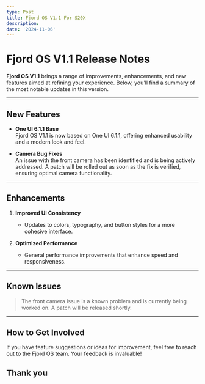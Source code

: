 ```yaml
---
type: Post
title: Fjord OS V1.1 For S20X
description:
date: '2024-11-06'
---
```


# Fjord OS V1.1 Release Notes

**Fjord OS V1.1** brings a range of improvements, enhancements, and new features aimed at refining your experience. Below, you’ll find a summary of the most notable updates in this version.

---

## New Features

* **One UI 6.1.1 Base**  
  Fjord OS V1.1 is now based on One UI 6.1.1, offering enhanced usability and a modern look and feel.

* **Camera Bug Fixes**  
  An issue with the front camera has been identified and is being actively addressed. A patch will be rolled out as soon as the fix is verified, ensuring optimal camera functionality.

---

## Enhancements

1. **Improved UI Consistency**
   - Updates to colors, typography, and button styles for a more cohesive interface.

2. **Optimized Performance**
   - General performance improvements that enhance speed and responsiveness.

---

## Known Issues

> The front camera issue is a known problem and is currently being worked on. A patch will be released shortly.

---

## How to Get Involved

If you have feature suggestions or ideas for improvement, feel free to reach out to the Fjord OS team. Your feedback is invaluable!

## Thank you
